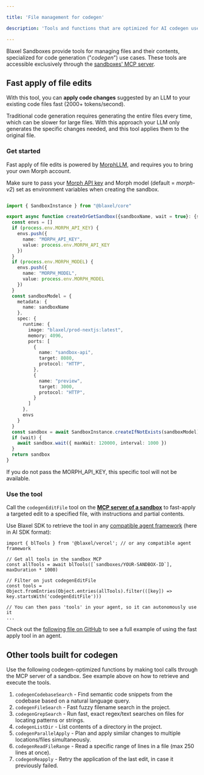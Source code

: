 ```yaml
---

title: 'File management for codegen'

description: 'Tools and functions that are optimized for AI codegen use cases.'

---
```


Blaxel Sandboxes provide tools for managing files and their contents, specialized for code generation ("*codegen*") use cases. These tools are accessible exclusively through the [sandboxes' MCP server](https://docs.blaxel.ai/Sandboxes/Overview#mcp-server-for-a-sandbox).

## Fast apply of file edits

With this tool, you can **apply code changes** suggested by an LLM to your existing code files fast (2000+ tokens/second).

Traditional code generation requires generating the entire files every time, which can be slower for large files. With this approach your LLM only generates the specific changes needed, and this tool applies them to the original file.

### Get started

Fast apply of file edits is powered by [MorphLLM](https://morphllm.com/), and requires you to bring your own Morph account. 

Make sure to pass your [Morph API key](https://docs.morphllm.com/api-reference/introduction#authentication) and Morph model (default = *morph-v2*) set as environment variables when creating the sandbox.

<CodeGroup>

```typescript TypeScript

import { SandboxInstance } from "@blaxel/core"

export async function createOrGetSandbox({sandboxName, wait = true}: {sandboxName: string, wait?: boolean}) {
  const envs = []
  if (process.env.MORPH_API_KEY) {
    envs.push({
      name: "MORPH_API_KEY",
      value: process.env.MORPH_API_KEY
    })
  }
  if (process.env.MORPH_MODEL) {
    envs.push({
      name: "MORPH_MODEL",
      value: process.env.MORPH_MODEL
    })
  }
  const sandboxModel = {
    metadata: {
      name: sandboxName
    },
    spec: {
      runtime: {
        image: "blaxel/prod-nextjs:latest",
        memory: 4096,
        ports: [
          {
            name: "sandbox-api",
            target: 8080,
            protocol: "HTTP",
          },
          {
            name: "preview",
            target: 3000,
            protocol: "HTTP",
          }
        ]
      },
      envs
    }
  }
  const sandbox = await SandboxInstance.createIfNotExists(sandboxModel)
  if (wait) {
    await sandbox.wait({ maxWait: 120000, interval: 1000 })
  }
  return sandbox
}

```

</CodeGroup>

<Note>If you do not pass the MORPH_API_KEY, this specific tool will not be available.</Note>

### Use the tool

Call the `codegenEditFile` tool on the **[MCP server of a sandbox](https://docs.blaxel.ai/Sandboxes/Overview#mcp-server-for-a-sandbox)** to fast-apply a targeted edit to a specified file, with instructions and partial contents.

Use Blaxel SDK to retrieve the tool in any [compatible agent framework](../Frameworks/Overview) (here in AI SDK format):

```tsx
import { blTools } from '@blaxel/vercel'; // or any compatible agent framework

// Get all tools in the sandbox MCP
const allTools = await blTools([`sandboxes/YOUR-SANDBOX-ID`], maxDuration * 1000)

// Filter on just codegenEditFile
const tools = Object.fromEntries(Object.entries(allTools).filter(([key]) => key.startsWith('codegenEditFile')))

// You can then pass 'tools' in your agent, so it can autonomously use it
...
```

Check out the [following file on GitHub](https://github.com/blaxel-ai/sdk-typescript/blob/main/tests/sandbox/nextjs-sandbox-test/src/app/api/sandboxes/%5Bid%5D/chat/route.ts) to see a full example of using the fast apply tool in an agent.

## Other tools built for codegen

Use the following codegen-optimized functions by making tool calls through the MCP server of a sandbox. See example above on how to retrieve and execute the tools.

1. `codegenCodebaseSearch` - Find semantic code snippets from the codebase based on a natural language query.
2. `codegenFileSearch` - Fast fuzzy filename search in the project.
3. `codegenGrepSearch` - Run fast, exact regex/text searches on files for locating patterns or strings.
4. `codegenListDir` - List contents of a directory in the project.
5. `codegenParallelApply` - Plan and apply similar changes to multiple locations/files simultaneously.
6. `codegenReadFileRange` - Read a specific range of lines in a file (max 250 lines at once).
7. `codegenReapply` - Retry the application of the last edit, in case it previously failed.